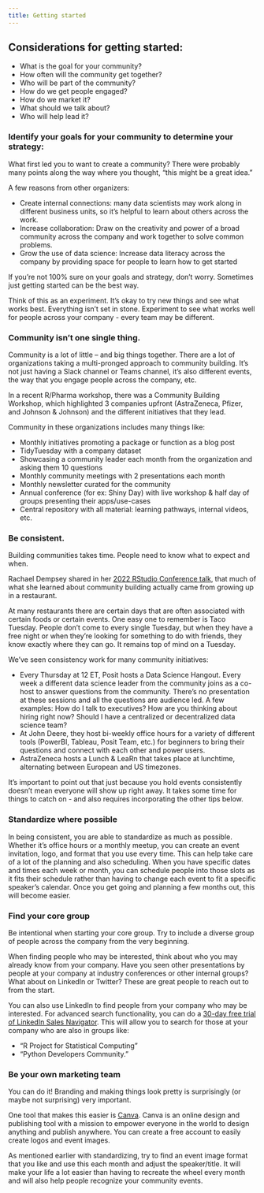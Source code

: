```yaml
---
title: Getting started
---
```


## Considerations for getting started:  
- What is the goal for your community?
- How often will the community get together?
- Who will be part of the community?
- How do we get people engaged?
- How do we market it?
- What should we talk about?
- Who will help lead it?

### Identify your goals for your community to determine your strategy:

What first led you to want to create a community? There were probably many points along the way where you thought, “this might be a great idea.”

A few reasons from other organizers:  

- Create internal connections: many data scientists may work along in different business units, so it’s helpful to learn about others across the work.  
- Increase collaboration: Draw on the creativity and power of a broad community across the company and work together to solve common problems.  
- Grow the use of data science: Increase data literacy across the company by providing space for people to learn how to get started  

If you’re not 100% sure on your goals and strategy, don’t worry. Sometimes just getting started can be the best way. 


::: callout-tip
Think of this as an experiment. It’s okay to try new things and see what works best. Everything isn’t set in stone. Experiment to see what works well for people across your company - every team may be different.
:::

### Community isn’t one single thing.

Community is a lot of little – and big things together. There are a lot of organizations taking a multi-pronged approach to community building. It’s not just having a Slack channel or Teams channel, it’s also different events, the way that you engage people across the company, etc.

In a recent R/Pharma workshop, there was a Community Building Workshop, which highlighted 3 companies upfront (AstraZeneca, Pfizer, and Johnson & Johnson) and the different initiatives that they lead.

Community in these organizations includes many things like:  

- Monthly initiatives promoting a package or function as a blog post
- TidyTuesday with a company dataset
- Showcasing a community leader each month from the organization and asking them 10 questions
- Monthly community meetings with 2 presentations each month
- Monthly newsletter curated for the community
- Annual conference (for ex: Shiny Day) with live workshop & half day of groups presenting their apps/use-cases
- Central repository with all material: learning pathways, internal videos, etc.

### Be consistent.

Building communities takes time. People need to know what to expect and when.

Rachael Dempsey shared in her [2022 RStudio Conference talk](https://www.rstudio.com/conference/2022/talks/everything-learned-community-building-learned/), that much of what she learned about community building actually came from growing up in a restaurant. 

At many restaurants there are certain days that are often associated with certain foods or certain events. One easy one to remember is Taco Tuesday. People don’t come to every single Tuesday, but when they have a free night or when they’re looking for something to do with friends, they know exactly where they can go. It remains top of mind on a Tuesday. 

We've seen consistency work for many community initiatives:  

- Every Thursday at 12 ET, Posit hosts a Data Science Hangout. Every week a different data science leader from the community joins as a co-host to answer questions from the community. There's no presentation at these sessions and all the questions are audience led. A few examples: How do I talk to executives? How are you thinking about hiring right now? Should I have a centralized or decentralized data science team?
- At John Deere, they host bi-weekly office hours for a variety of different tools (PowerBI, Tableau, Posit Team, etc.) for beginners to bring their questions and connect with each other and power users.
- AstraZeneca hosts a Lunch & LeaRn that takes place at lunchtime, alternating between European and US timezones.

It’s important to point out that just because you hold events consistently doesn’t mean everyone will show up right away. It takes some time for things to catch on - and also requires incorporating the other tips below.

### Standardize where possible

In being consistent, you are able to standardize as much as possible. Whether it’s office hours or a monthly meetup, you can create an event invitation, logo, and format that you use every time. This can help take care of a lot of the planning and also scheduling. When you have specific dates and times each week or month, you can schedule people into those slots as it fits their schedule rather than having to change each event to fit a specific speaker’s calendar. Once you get going and planning a few months out, this will become easier.

### Find your core group

Be intentional when starting your core group. Try to include a diverse group of people across the company from the very beginning.

When finding people who may be interested, think about who you may already know from your company. Have you seen other presentations by people at your company at industry conferences or other internal groups? What about on LinkedIn or Twitter? These are great people to reach out to from the start.

You can also use LinkedIn to find people from your company who may be interested. For advanced search functionality, you can do a [30-day free trial of LinkedIn Sales Navigator](https://business.linkedin.com/sales-solutions/compare-plans). This will allow you to search for those at your company who are also in groups like:  

- “R Project for Statistical Computing”
- “Python Developers Community.”

### Be your own marketing team

You can do it! Branding and making things look pretty is surprisingly (or maybe not surprising) very important. 

One tool that makes this easier is [Canva](https://www.canva.com/). Canva is an online design and publishing tool with a mission to empower everyone in the world to design anything and publish anywhere. You can create a free account to easily create logos and event images. 

As mentioned earlier with standardizing, try to find an event image format that you like and use this each month and adjust the speaker/title. It will make your life a lot easier than having to recreate the wheel every month and will also help people recognize your community events. 
